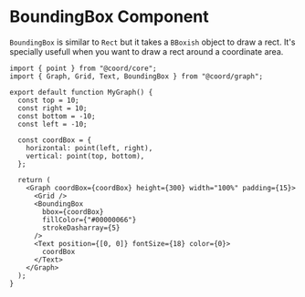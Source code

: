 # BoundingBox Component

`BoundingBox` is similar to `Rect` but it takes a `BBoxish` object to draw a rect. It's specially usefull when you want to draw a rect around a coordinate area.

```tsx live
import { point } from "@coord/core";
import { Graph, Grid, Text, BoundingBox } from "@coord/graph";

export default function MyGraph() {
  const top = 10;
  const right = 10;
  const bottom = -10;
  const left = -10;

  const coordBox = {
    horizontal: point(left, right),
    vertical: point(top, bottom),
  };

  return (
    <Graph coordBox={coordBox} height={300} width="100%" padding={15}>
      <Grid />
      <BoundingBox
        bbox={coordBox}
        fillColor={"#00000066"}
        strokeDasharray={5}
      />
      <Text position={[0, 0]} fontSize={18} color={0}>
        coordBox
      </Text>
    </Graph>
  );
}
```
